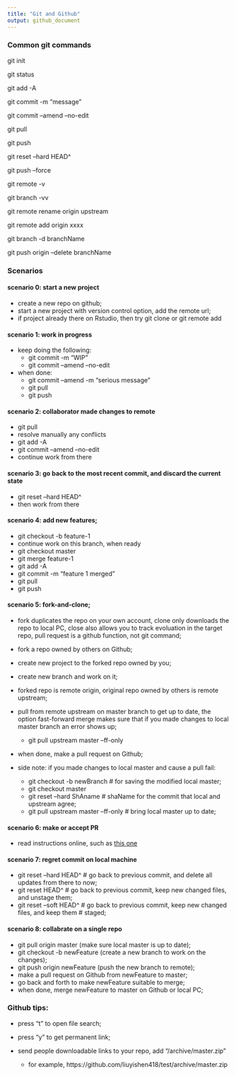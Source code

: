 ```yaml
---
title: "Git and Github"
output: github_document
---
```


### Common git commands

git init 

git status

git add -A

git commit -m "message"

git commit --amend --no-edit

git pull

git push

git reset --hard HEAD^  

git push --force  

git remote -v 

git branch -vv 

git remote rename origin upstream  

git remote add origin xxxx  

git branch -d branchName

git push origin --delete branchName


### Scenarios

#### scenario 0: start a new project

* create a new repo on github;
* start a new project with version control option, add the remote url;
* if project already there on Rstudio, then try git clone or git remote add 

#### scenario 1: work in progress

* keep doing the following:
    + git commit -m "WIP"
    + git commit --amend --no-edit

* when done:
    + git commit --amend -m "serious message"
    + git pull
    + git push

#### scenario 2: collaborator made changes to remote

* git pull
* resolve manually any conflicts
* git add -A
* git commit --amend --no-edit
* continue work from there

#### scenario 3: go back to the most recent commit, and discard the current state

* git reset --hard HEAD^
* then work from there

#### scenario 4: add new features;

* git checkout -b feature-1
* continue work on this branch, when ready
* git checkout master
* git merge feature-1
* git add -A
* git commit -m "feature 1 merged"
* git pull 
* git push

#### scenario 5: fork-and-clone;

* fork duplicates the repo on your own account, clone only downloads the repo to local PC, close also allows you to track evoluation in the target repo, pull request is a github function, not git command;

* fork a repo owned by others on Github;
* create new project to the forked repo owned by you;
* create new branch and work on it;
* forked repo is remote origin, original repo owned by others is remote upstream;
* pull from remote upstream on master branch to get up to date, the option fast-forward merge makes sure that if you made changes to local master branch an error shows up;
  
    + git pull upstream master --ff-only

* when done, make a pull request on Github;

* side note: if you made changes to local master and cause a pull fail:
    + git checkout -b newBranch # for saving the modified local master;
    + git checkout master
    + git reset --hard ShAname # shaName for the commit that local and upstream agree;
    + git pull upstream master --ff-only # bring local master up to date;

#### scenario 6: make or accept PR

* read instructions online, such as [this one](https://yangsu.github.io/pull-request-tutorial/)

#### scenario 7: regret commit on local machine

* git reset --hard HEAD^ # go back to previous commit, and delete all updates from there to now;
* git reset HEAD^ # go back to previous commit, keep new changed files, and unstage them;
* git reset --soft HEAD^ # go back to previous commit, keep new changed files, and keep them 
                       # staged;
                       
#### scenario 8: collabrate on a single repo

* git pull origin master (make sure local master is up to date);
* git checkout -b newFeature (create a new branch to work on the changes);
* git push origin newFeature (push the new branch to remote);
* make a pull request on Github from newFeature to master;
* go back and forth to make newFeature suitable to merge;
* when done, merge newFeature to master on Github or local PC;



### Github tips:

* press "t" to open file search;

* press "y" to get permanent link;

* send people downloadable links to your repo, add "/archive/master.zip" 

    + for example, https://github.com/liuyishen418/test/archive/master.zip
    
    
    
